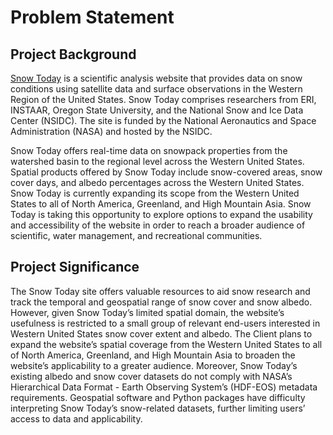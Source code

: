 # Problem Statement {#background}

## Project Background

[Snow Today](https://nsidc.org/reports/snow-today) is a scientific analysis website that provides data on snow conditions using satellite data and surface observations in the Western Region of the United States. Snow Today comprises researchers from ERI, INSTAAR, Oregon State University, and the National Snow and Ice Data Center (NSIDC). The site is funded by the National Aeronautics and Space Administration (NASA) and hosted by the NSIDC.

Snow Today offers real-time data on snowpack properties from the watershed basin to the regional level across the Western United States. Spatial products offered by Snow Today include snow-covered areas, snow cover days, and albedo percentages across the Western United States. Snow Today is currently expanding its scope from the Western United States to all of North America, Greenland, and High Mountain Asia. Snow Today is taking this opportunity to explore options to expand the usability and accessibility of the website in order to reach a broader audience of scientific, water management, and recreational communities. 

## Project Significance

The Snow Today site offers valuable resources to aid snow research and track the temporal and geospatial range of snow cover and snow albedo. However, given Snow Today’s limited spatial domain, the website’s usefulness is restricted to a small group of relevant end-users interested in Western United States snow cover extent and albedo. The Client plans to expand the website’s spatial coverage from the Western United States to all of North America, Greenland, and High Mountain Asia to broaden the website’s applicability to a greater audience. Moreover, Snow Today’s existing albedo and snow cover datasets do not comply with NASA’s Hierarchical Data Format - Earth Observing System’s (HDF-EOS) metadata requirements. Geospatial software and Python packages have difficulty interpreting Snow Today’s snow-related datasets, further limiting users’ access to data and applicability. 
